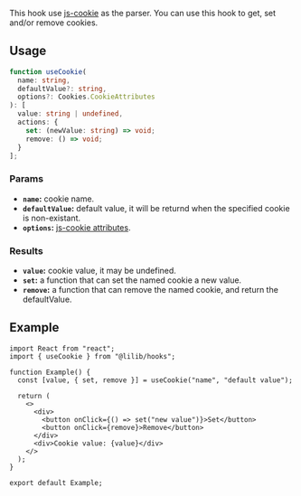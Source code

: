 
This hook use [js-cookie](https://github.com/js-cookie/js-cookie) as the parser. You can use this hook to get, set and/or remove cookies.

## Usage

```ts
function useCookie(
  name: string,
  defaultValue?: string,
  options?: Cookies.CookieAttributes
): [
  value: string | undefined,
  actions: {
    set: (newValue: string) => void;
    remove: () => void;
  }
];
```

### Params

- **`name`:** cookie name.
- **`defaultValue`:** default value, it will be returnd when the specified cookie is non-existant.
- **`options`:** [js-cookie attributes](https://github.com/js-cookie/js-cookie#cookie-attributes).

### Results

- **`value`:** cookie value, it may be undefined.
- **`set`:** a function that can set the named cookie a new value.
- **`remove`:** a function that can remove the named cookie, and return the defaultValue.

## Example

<ExampleBox>
  <UseCookieExample />
</ExampleBox>

```tsx
import React from "react";
import { useCookie } from "@lilib/hooks";

function Example() {
  const [value, { set, remove }] = useCookie("name", "default value");

  return (
    <>
      <div>
        <button onClick={() => set("new value")}>Set</button>
        <button onClick={remove}>Remove</button>
      </div>
      <div>Cookie value: {value}</div>
    </>
  );
}

export default Example;
```
